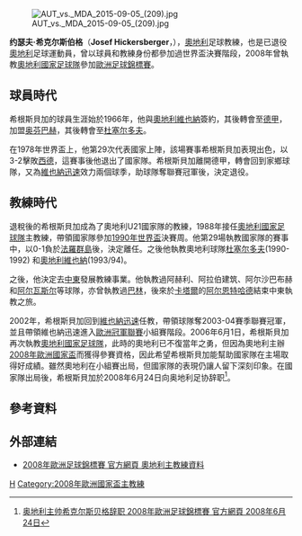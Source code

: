 {{noteTA
|T=zh-hans:约瑟夫·希克尔斯伯格;zh-hk:約瑟夫·希根斯貝加;zh-tw:約瑟夫·希克斯伯格;
|G1=足球
|1=zh-hans:约瑟夫·希克尔斯伯格;zh-hk:約瑟夫·希根斯貝加;zh-tw:約瑟夫·希克斯伯格;
|2=zh-hans:希克尔斯伯格;zh-hk:希根斯貝加;zh-tw:希克爾斯伯格;
}}
[[File:AUT_vs._MDA_2015-09-05_(209).jpg|thumb]]

'''约瑟夫·希克尔斯伯格'''（'''Josef Hickersberger'''，{{bd|1948年|4月27日|||H}}），[[奧地利|奧地利]]足球教練，也是已退役[[奧地利|奧地利]]足球運動員，曾以球員和教練身份都參加過世界盃決賽階段，2008年曾執教[[奧地利國家足球隊|奧地利國家足球隊]]參加[[2008年歐洲足球錦標賽|歐洲足球錦標賽]]。

==球員時代==
希根斯貝加的球員生涯始於1966年，他與[[奧地利維也納足球俱樂部|奧地利維也納]]簽約，其後轉會至[[德甲|德甲]]，加盟[[奥芬巴赫踢球者足球俱乐部|奥芬巴赫]]，其後轉會至[[福尔图娜杜塞尔多夫|杜塞尔多夫]]。

在1978年世界盃上，他第29次代表國家上陣，該場賽事希根斯貝加表現出色，以3-2擊敗[[德國國家足球隊|西德]]，這賽事後他退出了國家隊。希根斯貝加離開德甲，轉會回到家鄉球隊{{tsl|en|FC Wacker Innsbruck||因斯布鲁克}}，又為[[維也納迅速體育會|維也納迅速]]效力兩個球季，助球隊奪聯賽冠軍後，決定退役。

==教練時代==
退稅後的希根斯貝加成為了奧地利U21國家隊的教練，1988年接任[[奧地利國家足球隊|奧地利國家足球隊]]主教練，帶領國家隊參加[[1990年世界盃|1990年世界盃]]決賽周。他第29場執教國家隊的賽事中，以0-1負於[[法羅群島足球代表隊|法羅群島]]後，決定離任。之後他執教奧地利球隊[[杜塞尔多夫足球俱乐部|杜塞尔多夫]](1990-1992) 和[[奧地利維也納足球俱樂部|奧地利維也納]](1993/94)。

之後，他決定去[[中東|中東]]發展教練事業。他執教過阿赫利、阿拉伯建筑、阿尔沙巴布赫和[[艾華斯爾足球會|阿尔瓦斯尔]]等球隊，亦曾執教過[[巴林國家足球隊|巴林]]，後來於[[卡塔爾|卡塔爾]]的[[阿尔恩特哈德足球俱乐部|阿尔恩特哈德]]結束中東執教之旅。

2002年，希根斯貝加回到[[維也納迅速足球俱樂部|維也納迅速]]任教，帶領球隊奪2003-04賽季聯賽冠軍，並且帶領維也納迅速進入[[歐洲冠軍聯賽|歐洲冠軍聯賽]]小組賽階段。2006年6月1日，希根斯貝加再次執教[[奧地利國家足球隊|奧地利國家足球隊]]，此時的奧地利已不復當年之勇，但因為奧地利主辦[[2008年歐洲國家盃|2008年歐洲國家盃]]而獲得參賽資格，因此希望希根斯貝加能幫助國家隊在主場取得好成績。雖然奧地利在小組賽出局，但國家隊的表現仍讓人留下深刻印象。在國家隊出局後，希根斯貝加於2008年6月24日向奥地利足协辞职<ref>[http://cn.euro2008.uefa.com/news/kind=1/newsid=726435.html 奥地利主帅希克尔斯贝格辞职 2008年歐洲足球錦標賽 官方網頁 2008年6月24日]{{Dead link|date=2018年6月 |bot=InternetArchiveBot |fix-attempted=no }}</ref>。

==參考資料==
<div class="references-small">
<references />
</div>

==外部連結==
*[https://web.archive.org/web/20080517164110/http://cn.euro2008.uefa.com/tournament/teams/team=8/profile=1/index.html 2008年歐洲足球錦標賽 官方網頁 奧地利主教練資料]

{{2008年歐洲足球錦標賽奧地利參賽名單}}

{{Authority control}}
{{DEFAULTSORT:Hickersberger, Josef}}
[[Category:奧地利足球運動員|H]]
[[Category:2008年歐洲國家盃主教練|Category:2008年歐洲國家盃主教練]]